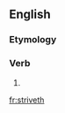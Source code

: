 ==English==

===Etymology===
{{suffix|strive|eth|lang=en}}

===Verb===
{{en-verb form}}

# {{en-archaic third-person singular of|strive}}

[[fr:striveth]]